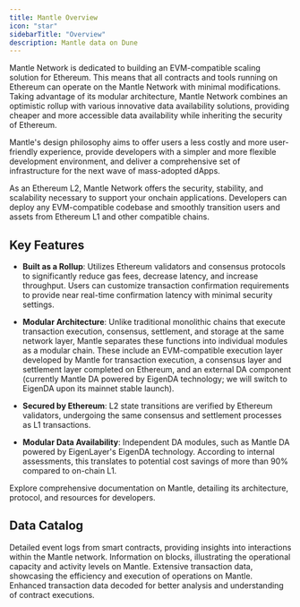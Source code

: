```yaml
---
title: Mantle Overview
icon: "star"
sidebarTitle: "Overview"
description: Mantle data on Dune
---
```


Mantle Network is dedicated to building an EVM-compatible scaling solution for Ethereum. This means that all contracts and tools running on Ethereum can operate on the Mantle Network with minimal modifications. Taking advantage of its modular architecture, Mantle Network combines an optimistic rollup with various innovative data availability solutions, providing cheaper and more accessible data availability while inheriting the security of Ethereum.

Mantle's design philosophy aims to offer users a less costly and more user-friendly experience, provide developers with a simpler and more flexible development environment, and deliver a comprehensive set of infrastructure for the next wave of mass-adopted dApps.

As an Ethereum L2, Mantle Network offers the security, stability, and scalability necessary to support your onchain applications. Developers can deploy any EVM-compatible codebase and smoothly transition users and assets from Ethereum L1 and other compatible chains.

## Key Features

- **Built as a Rollup**: Utilizes Ethereum validators and consensus protocols to significantly reduce gas fees, decrease latency, and increase throughput. Users can customize transaction confirmation requirements to provide near real-time confirmation latency with minimal security settings.

- **Modular Architecture**: Unlike traditional monolithic chains that execute transaction execution, consensus, settlement, and storage at the same network layer, Mantle separates these functions into individual modules as a modular chain. These include an EVM-compatible execution layer developed by Mantle for transaction execution, a consensus layer and settlement layer completed on Ethereum, and an external DA component (currently Mantle DA powered by EigenDA technology; we will switch to EigenDA upon its mainnet stable launch).

- **Secured by Ethereum**: L2 state transitions are verified by Ethereum validators, undergoing the same consensus and settlement processes as L1 transactions.

- **Modular Data Availability**: Independent DA modules, such as Mantle DA powered by EigenLayer's EigenDA technology. According to internal assessments, this translates to potential cost savings of more than 90% compared to on-chain L1.

<CardGroup cols={1}>
  <Card title="Mantle documentation" icon="link" href="https://mantle.network/docs">
    Explore comprehensive documentation on Mantle, detailing its architecture, protocol, and resources for developers.
  </Card>
</CardGroup>

## Data Catalog

<CardGroup cols={2}>
  <Card title="Logs" icon="bolt" href="./raw/logs">
    Detailed event logs from smart contracts, providing insights into interactions within the Mantle network.
  </Card>
  <Card title="Blocks" icon="cubes" href="./raw/blocks">
    Information on blocks, illustrating the operational capacity and activity levels on Mantle.
  </Card>
  <Card title="Transactions" icon="message-arrow-up" href="./raw/transactions">
    Extensive transaction data, showcasing the efficiency and execution of operations on Mantle.
  </Card>
  <Card title="Decoded" icon="file" href="./decoded/overview">
    Enhanced transaction data decoded for better analysis and understanding of contract executions.
  </Card>
</CardGroup>

